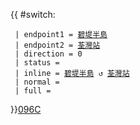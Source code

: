 {{ #switch: {{{format|}}}
  | endpoint1 = [[碧堤半島巴士總站|碧堤半島]]
  | endpoint2 = [[荃灣站]]
  | direction = 0
  | status =
  | inline = [[碧堤半島巴士總站|碧堤半島]] ↺ [[荃灣站]]
  | normal =
  | full =
}}<noinclude>[[category:新界專線小巴路線模板|096C]]</noinclude>